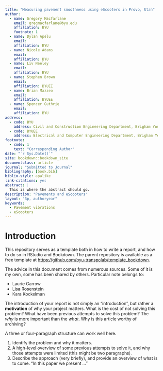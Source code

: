 ```yaml
---
title: "Measuring pavement smoothness using eScooters in Provo, Utah"
author:
  - name: Gregory Macfarlane
    email: gregmacfarlane@byu.edu
    affiliation: BYU
    footnote: 1
  - name: Dylan Apelu
    email: 
    affiliation: BYU
  - name: Nicole Adams
    email: 
    affiliation: BYU
  - name: Liv Neeley
    email: 
    affiliation: BYU
  - name: Stephen Brown
    email: 
    affiliation: BYUEE
  - name: Brian Mazzeo
    email: 
    affiliation: BYUEE
  - name: Spencer Guthrie
    email: 
    affiliation: BYU 
address:
  - code: BYU
    address: Civil and Construction Engineering Department, Brigham Young University, 430 Engineering Building, Provo, Utah 84602
  - code: BYUEE
    address: Electrical and Computer Engineering Department, Brigham Young University, 410 Engineering Building, Provo, Utah 84602
footnote:
  - code: 1
    text: "Corresponding Author"
date: "`r Sys.Date()`"
site: bookdown::bookdown_site
documentclass: article
journal: "Submitted to Journal"
bibliography: [book.bib]
biblio-style: apalike
link-citations: yes
abstract: |
  This is where the abstract should go.
description: "Pavements and eScooters"
layout: "3p, authoryear"
keywords:
  - Pavement vibrations
  - eScooters
---
```


# Introduction {#intro}


This repository serves as a template both in how to write a report, and how
to do so in RStudio and Bookdown. The parent repository is available as a free
template at [https://github.com/byu-transpolab/template_bookdown](https://github.com/byu-transpolab/template_bookdown).

The advice in this document comes from numerous sources. Some of it is my own, some
has been shared by others. Particular note belongs to:

  - Laurie Garrow
  - Lisa Rosenstein
  - Kara Kockelman
  
The introduction of your report is not simply an "introduction", but rather a 
**motivation** of why your project matters. What is the cost of not solving 
this problem? What have been previous attempts to solve this problem? The *why*
is more important than the *what*. Why is this article worthy of archiving?

A three or four-paragraph structure can work well here.

  1. Identify the problem and why it matters.
  2. A high-level overview of some previous attempts to solve it, and why those 
  attempts were limited (this might be two paragraphs).
  2. Describe the approach (very briefly), and provide an overview of what is 
  to come. "In this paper we present ..."
  

